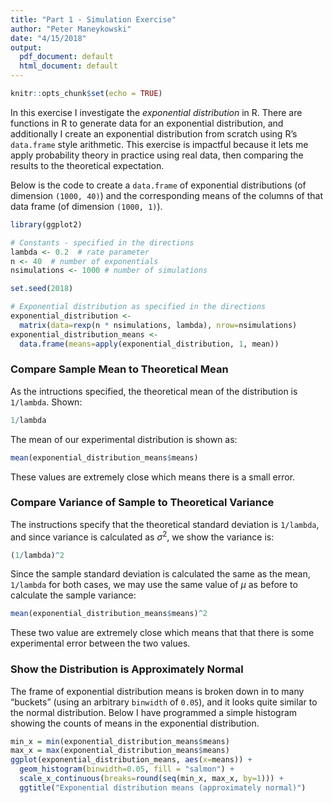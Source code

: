 ```yaml
---
title: "Part 1 - Simulation Exercise"
author: "Peter Maneykowski"
date: "4/15/2018"
output:
  pdf_document: default
  html_document: default
---
```


```r
knitr::opts_chunk$set(echo = TRUE)
```

In this exercise I investigate the *exponential distribution* in R. There are
functions in R to generate data for an exponential distribution, and 
additionally I create an exponential distribution from scratch using R's 
`data.frame` style arithmetic. This exercise is impactful because it lets me 
apply probability theory in practice using real data, then comparing the 
results to the theoretical expectation.

Below is the code to create a `data.frame` of exponential distributions (of 
dimension `(1000, 40)`) and the corresponding means of the columns of that
data frame (of dimension `(1000, 1)`).

```r
library(ggplot2)

# Constants - specified in the directions
lambda <- 0.2  # rate parameter
n <- 40  # number of exponentials
nsimulations <- 1000 # number of simulations

set.seed(2018)

# Exponential distribution as specified in the directions
exponential_distribution <-
  matrix(data=rexp(n * nsimulations, lambda), nrow=nsimulations)
exponential_distribution_means <-
  data.frame(means=apply(exponential_distribution, 1, mean))
```

### Compare Sample Mean to Theoretical Mean

As the intructions specified, the theoretical mean of the distribution is `1/lambda`. Shown:
```r
1/lambda
```
The mean of our experimental distribution is shown as:
```r
mean(exponential_distribution_means$means)
```
These values are extremely close which means there is a small error.

### Compare Variance of Sample to Theoretical Variance
The instructions specify that the theoretical standard deviation is
`1/lambda`, and since variance is calculated as $\sigma^2$, we show the
variance is:
```r
(1/lambda)^2
```
Since the sample standard deviation is calculated the same as the mean,
`1/lambda` for both cases, we may use the same value of $\mu$ as before to
calculate the sample variance:
```r
mean(exponential_distribution_means$means)^2
```
These two value are extremely close which means that that there is some 
experimental error between the two values.

### Show the Distribution is Approximately Normal
The frame of exponential distribution means is broken down in to many
"buckets" (using an arbitrary `binwidth` of `0.05`), and it looks quite
similar to the normal distribution. Below I have programmed a simple
histogram showing the counts of means in the exponential distribution.

```r
min_x = min(exponential_distribution_means$means)
max_x = max(exponential_distribution_means$means)
ggplot(exponential_distribution_means, aes(x=means)) + 
  geom_histogram(binwidth=0.05, fill = "salmon") +
  scale_x_continuous(breaks=round(seq(min_x, max_x, by=1))) +
  ggtitle("Exponential distribution means (approximately normal)")
```